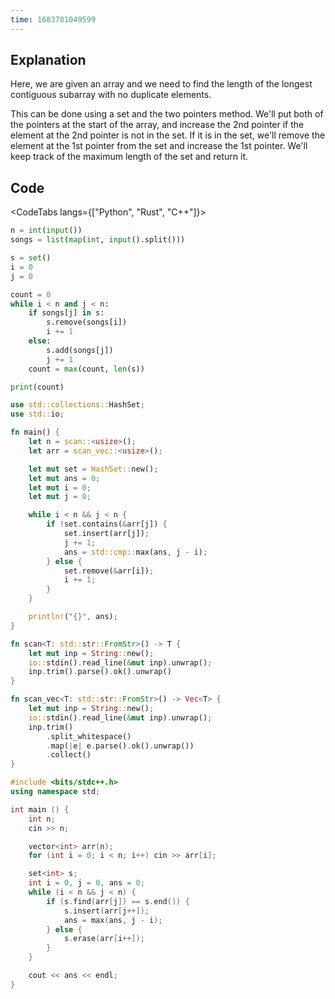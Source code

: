 ```yaml
---
time: 1683781049599
---
```


## Explanation

Here, we are given an array and we need to find the length of the longest contiguous subarray with no duplicate elements.

This can be done using a set and the two pointers method. We'll put both of the pointers at the start of the array, and increase the 2nd pointer if the element at the 2nd pointer is not in the set. If it is in the set, we'll remove the element at the 1st pointer from the set and increase the 1st pointer. We'll keep track of the maximum length of the set and return it.

## Code

<CodeTabs langs={["Python", "Rust", "C++"]}>

```python
n = int(input())
songs = list(map(int, input().split()))

s = set()
i = 0
j = 0

count = 0
while i < n and j < n:
    if songs[j] in s:
        s.remove(songs[i])
        i += 1
    else:
        s.add(songs[j])
        j += 1
    count = max(count, len(s))

print(count)
```

```rust
use std::collections::HashSet;
use std::io;

fn main() {
    let n = scan::<usize>();
    let arr = scan_vec::<usize>();

    let mut set = HashSet::new();
    let mut ans = 0;
    let mut i = 0;
    let mut j = 0;

    while i < n && j < n {
        if !set.contains(&arr[j]) {
            set.insert(arr[j]);
            j += 1;
            ans = std::cmp::max(ans, j - i);
        } else {
            set.remove(&arr[i]);
            i += 1;
        }
    }

    println!("{}", ans);
}

fn scan<T: std::str::FromStr>() -> T {
    let mut inp = String::new();
    io::stdin().read_line(&mut inp).unwrap();
    inp.trim().parse().ok().unwrap()
}

fn scan_vec<T: std::str::FromStr>() -> Vec<T> {
    let mut inp = String::new();
    io::stdin().read_line(&mut inp).unwrap();
    inp.trim()
        .split_whitespace()
        .map(|e| e.parse().ok().unwrap())
        .collect()
}
```

```cpp
#include <bits/stdc++.h>
using namespace std;

int main () {
    int n;
    cin >> n;

    vector<int> arr(n);
    for (int i = 0; i < n; i++) cin >> arr[i];

    set<int> s;
    int i = 0, j = 0, ans = 0;
    while (i < n && j < n) {
        if (s.find(arr[j]) == s.end()) {
            s.insert(arr[j++]);
            ans = max(ans, j - i);
        } else {
            s.erase(arr[i++]);
        }
    }

    cout << ans << endl;
}
```

</CodeTabs>
